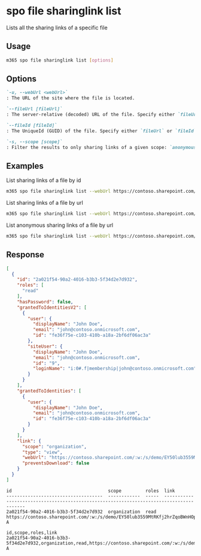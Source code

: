 
# spo file sharinglink list

Lists all the sharing links of a specific file

## Usage

```sh
m365 spo file sharinglink list [options]
```

## Options

```md defintion-list
`-u, --webUrl <webUrl>`
: The URL of the site where the file is located.

`--fileUrl [fileUrl]`
: The server-relative (decoded) URL of the file. Specify either `fileUrl` or `fileId` but not both.

`--fileId [fileId]`
: The UniqueId (GUID) of the file. Specify either `fileUrl` or `fileId` but not both.

`-s, --scope [scope]`
: Filter the results to only sharing links of a given scope: `anonymous`, `users` or `organization`. By default all sharing links are listed.
```

<Global />

## Examples

List sharing links of a file by id

```sh
m365 spo file sharinglink list --webUrl https://contoso.sharepoint.com/sites/demo --fileId daebb04b-a773-4baa-b1d1-3625418e3234
```

List sharing links of a file by url

```sh
m365 spo file sharinglink list --webUrl https://contoso.sharepoint.com/sites/demo --fileUrl "/sites/demo/shared documents/document.docx"
```

List anonymous sharing links of a file by url

```sh
m365 spo file sharinglink list --webUrl https://contoso.sharepoint.com/sites/demo --fileUrl "/sites/demo/shared documents/document.docx" --scope anonymous
```

## Response

<Tabs>
  <TabItem value="JSON">

  ```json
  [
    {
      "id": "2a021f54-90a2-4016-b3b3-5f34d2e7d932",
      "roles": [
        "read"
      ],
      "hasPassword": false,
      "grantedToIdentitiesV2": [
        {
          "user": {
            "displayName": "John Doe",
            "email": "john@contoso.onmicrosoft.com",
            "id": "fe36f75e-c103-410b-a18a-2bf6df06ac3a"
          },
          "siteUser": {
            "displayName": "John Doe",
            "email": "john@contoso.onmicrosoft.com",
            "id": "9",
            "loginName": "i:0#.f|membership|john@contoso.onmicrosoft.com"
          }
        }
      ],
      "grantedToIdentities": [ 
        {
          "user": {
            "displayName": "John Doe",
            "email": "john@contoso.onmicrosoft.com",
            "id": "fe36f75e-c103-410b-a18a-2bf6df06ac3a"
          }
        }
      ],
      "link": {
        "scope": "organization",
        "type": "view",
        "webUrl": "https://contoso.sharepoint.com/:w:/s/demo/EY50lub3559MtRKfj2hrZqoBWnHOpGIcgi4gzw9XiWYJ-A",
        "preventsDownload": false
      }
    }
  ]
  ```

  </TabItem>
  <TabItem value="Text">

  ```text
  id                                    scope         roles  link                                                            
  ------------------------------------  ------------  -----  ----------------------------------------------------------------------------------------
  2a021f54-90a2-4016-b3b3-5f34d2e7d932  organization  read   https://contoso.sharepoint.com/:w:/s/demo/EY50lub3559MtRKfj2hrZqoBWnHOpGIcgi4gzw9XiWYJ-A
  ```

  </TabItem>
  <TabItem value="CSV">

  ```csv
  id,scope,roles,link
  2a021f54-90a2-4016-b3b3-5f34d2e7d932,organization,read,https://contoso.sharepoint.com/:w:/s/demo/EY50lub3559MtRKfj2hrZqoBWnHOpGIcgi4gzw9XiWYJ-A
  ```

  </TabItem>
</Tabs>

